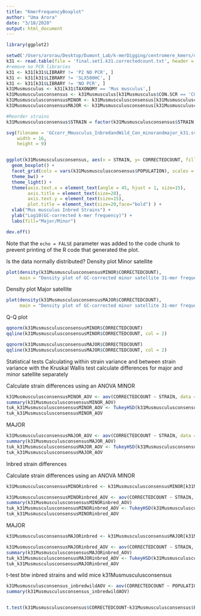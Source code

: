 ```yaml
---
title: "KmerFrequencyBoxplot"
author: "Uma Arora"
date: "3/18/2020"
output: html_document
---
```


```r
library(ggplot2)

```


```r
setwd('/Users/arorau/Desktop/Dumont_Lab/k-merDigging/centromere_kmers/copynumber/k31_GCcorrection/data/')
k31 <- read.table(file = 'final.set1.k31.correctedcount.txt', header = TRUE)
#remove no PCR libraries
k31 <- k31[k31$LIBRARY != 'P2 NO PCR', ]
k31 <- k31[k31$LIBRARY != 'SLX500HC', ]
k31 <- k31[k31$LIBRARY != 'NO PCR', ]
k31Musmusculus <- k31[k31$TAXONOMY == 'Mus musculus',]
k31Musmusculusconsensus <- k31Musmusculus[k31Musmusculus$CON.SCR == 'CONSENSUS',]
k31MusmusculusconsensusMINOR <- k31Musmusculusconsensus[k31Musmusculusconsensus$SAT=='MINOR',]
k31MusmusculusconsensusMAJOR <- k31Musmusculusconsensus[k31Musmusculusconsensus$SAT=='MAJOR',]

#Reorder strains
k31Musmusculusconsensus$STRAIN = factor(k31Musmusculusconsensus$STRAIN,levels(k31Musmusculusconsensus$STRAIN)[c(26,10,3,8,6,1,12,4,25,2,5,9,11,14,16,17,18,19,20,21,22,23,15,24)])

svg(filename = 'GCcorr_Mmusculus_InbredandWild_Con_minorandmajor_k31.svg', 
    width = 16, 
    height = 9)


ggplot(k31Musmusculusconsensus, aes(x = STRAIN, y= CORRECTEDCOUNT, fill = SAT)) + 
  geom_boxplot() +
  facet_grid(cols = vars(k31Musmusculusconsensus$POPULATION), scales = "free_x")+
  theme_bw() + 
  theme_light() +
  theme(axis.text.x = element_text(angle = 45, hjust = 1, size=15),
        axis.title = element_text(size=20),
        axis.text.y = element_text(size=15),
        plot.title = element_text(size=20,face="bold") ) +
  xlab("Mus musculus Inbred Strains") +
  ylab("Log10(GC-corrected k-mer frequency)") +
  labs(fill="Major/Minor") 

dev.off()
```

Note that the `echo = FALSE` parameter was added to the code chunk to prevent printing of the R code that generated the plot.

Is the data normally distributed?
Density plot
Minor satellite
```r
plot(density(k31MusmusculusconsensusMINOR$CORRECTEDCOUNT),
     main = "Density plot of GC-corrected minor satellite 31-mer frequency")

```
Density plot
Major satellite
```r
plot(density(k31MusmusculusconsensusMAJOR$CORRECTEDCOUNT),
     main = "Density plot of GC-corrected minor satellite 31-mer frequency")
```



Q-Q plot

```r
qqnorm(k31MusmusculusconsensusMINOR$CORRECTEDCOUNT)
qqline(k31MusmusculusconsensusMINOR$CORRECTEDCOUNT, col = 2)
```

```r
qqnorm(k31MusmusculusconsensusMAJOR$CORRECTEDCOUNT)
qqline(k31MusmusculusconsensusMAJOR$CORRECTEDCOUNT, col = 2)
```


Statistical tests
Calculating within strain variance and between strain variance with the Kruskal Wallis test
calculate differences for major and minor satellite separately




Calculate strain differences using an ANOVA
MINOR
```r
k31MusmusculusconsensusMINOR_AOV <- aov(CORRECTEDCOUNT ~ STRAIN, data = k31MusmusculusconsensusMINOR)
summary(k31MusmusculusconsensusMINOR_AOV)
tuk_k31MusmusculusconsensusMINOR_AOV <- TukeyHSD(k31MusmusculusconsensusMINOR_AOV)
tuk_k31MusmusculusconsensusMINOR_AOV
```

MAJOR
```r
k31MusmusculusconsensusMAJOR_AOV <- aov(CORRECTEDCOUNT ~ STRAIN, data = k31MusmusculusconsensusMAJOR)
summary(k31MusmusculusconsensusMAJOR_AOV)
tuk_k31MusmusculusconsensusMAJOR_AOV <- TukeyHSD(k31MusmusculusconsensusMAJOR_AOV)
tuk_k31MusmusculusconsensusMAJOR_AOV
```

Inbred strain differences

Calculate strain differences using an ANOVA
MINOR
```r
k31MusmusculusconsensusMINORinbred <- k31MusmusculusconsensusMINOR[k31MusmusculusconsensusMINOR$POPULATION == "Inbred",]

k31MusmusculusconsensusMINORinbred_AOV <- aov(CORRECTEDCOUNT ~ STRAIN, data = k31MusmusculusconsensusMINORinbred)
summary(k31MusmusculusconsensusMINORinbred_AOV)
tuk_k31MusmusculusconsensusMINORinbred_AOV <- TukeyHSD(k31MusmusculusconsensusMINORinbred_AOV)
tuk_k31MusmusculusconsensusMINORinbred_AOV
```

MAJOR
```r
k31MusmusculusconsensusMAJORinbred <- k31MusmusculusconsensusMAJOR[k31MusmusculusconsensusMAJOR$POPULATION == "Inbred",]

k31MusmusculusconsensusMAJORinbred_AOV <- aov(CORRECTEDCOUNT ~ STRAIN, data = k31MusmusculusconsensusMAJORinbred)
summary(k31MusmusculusconsensusMAJORinbred_AOV)
tuk_k31MusmusculusconsensusMAJORinbred_AOV <- TukeyHSD(k31MusmusculusconsensusMAJORinbred_AOV)
tuk_k31MusmusculusconsensusMAJORinbred_AOV
```

t-test btw inbred strains and wild mice 
k31Musmusculusconsensus
```r

k31Musmusculusconsensus_inbredwildAOV <- aov(CORRECTEDCOUNT ~ POPULATION, data = k31Musmusculusconsensus)
summary(k31Musmusculusconsensus_inbredwildAOV)


t.test(k31Musmusculusconsensus$CORRECTEDCOUNT~k31Musmusculusconsensus$POPULATION)

```


